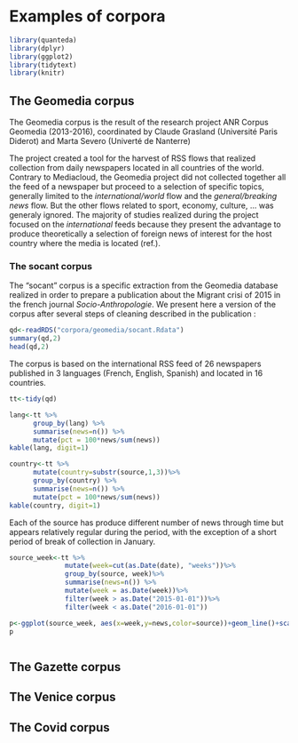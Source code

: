 # Examples of corpora {#corpus_example}

```r
library(quanteda)
library(dplyr)
library(ggplot2)
library(tidytext)
library(knitr)
```




## The Geomedia corpus

The Geomedia corpus is the result of the research project ANR Corpus Geomedia (2013-2016), coordinated by Claude Grasland (Université Paris Diderot) and Marta Severo (Univerté de Nanterre) 

The project created a tool for the harvest of RSS flows that realized collection from daily newspapers located in all countries of the world. Contrary to Mediacloud, the Geomedia project did not collected together all the feed of a newspaper but proceed to a selection of specific topics, generally limited to the *international/world* flow and the *general/breaking news* flow. But the other flows related to sport, economy, culture, ... was generaly ignored. The majority of studies realized during the project focused on the *international* feeds because they present the advantage to produce theoretically a selection of foreign news of interest for the host country where the media is located (ref.).

### The socant corpus

The "socant" corpus is a specific extraction from the Geomedia database realized in order to prepare a publication about the Migrant crisi of 2015 in the french journal *Socio-Anthropologie*. We present here a version of the corpus after several steps of cleaning described in the publication :


```r
qd<-readRDS("corpora/geomedia/socant.Rdata")
summary(qd,2)
head(qd,2)
```
The corpus is based on the international RSS feed of 26 newspapers published in 3 languages (French, English, Spanish) and located in 16  countries. 

```r
tt<-tidy(qd)

lang<-tt %>% 
      group_by(lang) %>% 
      summarise(news=n()) %>% 
      mutate(pct = 100*news/sum(news))
kable(lang, digit=1)

country<-tt %>% 
      mutate(country=substr(source,1,3))%>%
      group_by(country) %>% 
      summarise(news=n()) %>% 
      mutate(pct = 100*news/sum(news))
kable(country, digit=1)

```

Each of the source has produce different number of news through time but appears relatively regular during the period, with the exception of a short period of break of collection in January.

```r
source_week<-tt %>%
              mutate(week=cut(as.Date(date), "weeks"))%>%
              group_by(source, week)%>%
              summarise(news=n()) %>%
              mutate(week = as.Date(week))%>%
              filter(week > as.Date("2015-01-01"))%>%
              filter(week < as.Date("2016-01-01"))

p<-ggplot(source_week, aes(x=week,y=news,color=source))+geom_line()+scale_y_log10()
p



```





## The Gazette corpus

## The Venice corpus

## The Covid corpus

